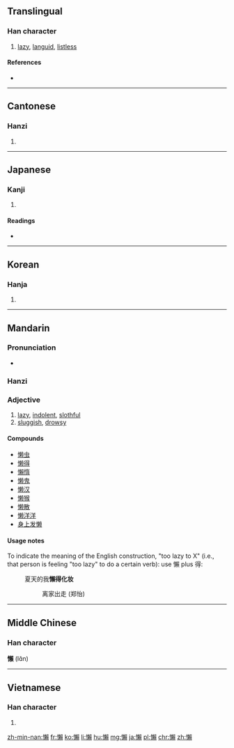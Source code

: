{{also|懒}}
==Translingual==

===Han character===
{{Han char|rn=61|rad=心|as=16|sn=19|four=97086|canj=PDLC|ids=⿰忄賴}}

# [[lazy]], [[languid]], [[listless]]

====References====
* {{Han ref|kx=0408.160|dkj=11455|dj=0749.170|hdz=42368.130|uh=61F6|ud=25078|bh=C369|bd=50025}}

----

==Cantonese==

===Hanzi===
{{yue-hanzi|jyut=laan5|y=laan5|sim=懒}}

# {{defn|lang=yue|sort=心16}}

----

==Japanese==

===Kanji===
{{ja-kanji|grade=|rs=心16}}

# {{defn|lang=ja|sort=心16}}

====Readings====
* {{ja-readings|on=[[らん]] (ran), [[らい]] (rai)|kun=[[おこたる]] (okotaru), [[ものうい]] (monoui)}}

----

==Korean==

===Hanja===
{{ko-hanja|hangeul=라, 나, 란, 난|eumhun=|rv=ra, na, ran, nan|mr=ra, na, ran, nan|y=la, na, lan, nan}}

# {{defn|lang=ko|sort=心16}}

----

==Mandarin==

===Pronunciation===
* {{audio|Zh-lan.ogg|Audio|lang=cmn}}

===Hanzi===
{{cmn-hanzi|sim=懒|pin=[[lǎn]] ([[lan3]])|wg=lan<sup>3</sup>}}

===Adjective===
{{cmn-adj|sim=懒|pin=lǎn|pint=lan3}}

# [[lazy]], [[indolent]], [[slothful]]
# [[sluggish]], [[drowsy]]

====Compounds====
* [[懒虫]]
* [[懒得]]
* [[懶惰]]
* [[懒鬼]]
* [[懒汉]]
* [[懒猴]]
* [[懒散]]
* [[懒洋洋]]
* [[身上发懒]]

====Usage notes====
To indicate the meaning of the English construction, "too lazy to X" (i.e., that person is feeling "too lazy" to do a certain verb): use 懶 plus 得:
: 夏天的我'''懶得化妆'''
:: 离家出走 (郑怡)

----

==Middle Chinese==

===Han character===
'''懶''' (lɑ̌n)<!--note: the vowel "ɑ" is an IPA symbol, and is thus different from the vowel "a"-->

----

==Vietnamese==

===Han character===
{{vi-hantu|[[lại]], [[lãn]], [[lớn]], [[lười]]|rs=心16}}

# {{defn|lang=vi|sort=心16}}

[[zh-min-nan:懶]]
[[fr:懶]]
[[ko:懶]]
[[li:懶]]
[[hu:懶]]
[[mg:懶]]
[[ja:懶]]
[[pl:懶]]
[[chr:懶]]
[[zh:懶]]